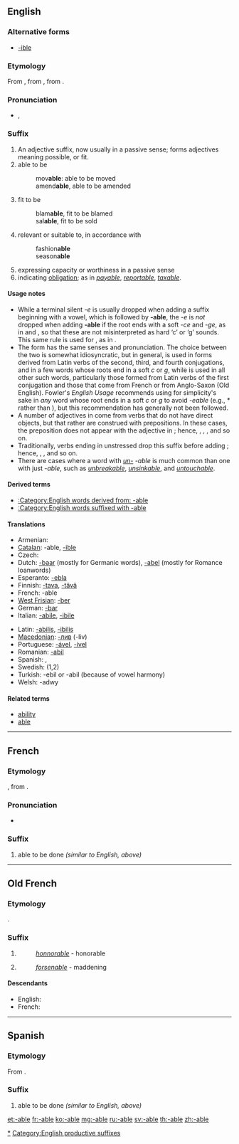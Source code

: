 {{DEFAULTSORT:able}}
{{also|able}}
==English==
{{rfc|remove the copyvio stuff}}
===Alternative forms===
* [[-ible]] {{qualifier|not productive}}

===Etymology===
From {{etyl|enm|en}}, from {{etyl|fro|en}}, from {{etyl|la}} {{term|-abilis|-ābilis|lang=la}}. {{qualifier|Not closely related etymologically, though currently related semantically, to ''[[able]]''.}}

===Pronunciation===
* {{IPA|/əbəl/}}, {{SAMPA|/@b@l/}}

===Suffix===
{{infl|en|suffix|sort=able}}

# An adjective suffix, now usually in a passive sense; forms adjectives meaning possible, or fit.
# able to be
#: mov'''able''': able to be moved
#: amend'''able''', able to be amended
# fit to be
#: blam'''able''', fit to be blamed
#: sal'''able''', fit to be sold
# relevant or suitable to, in accordance with
#: fashion'''able'''
#: season'''able'''
# expressing capacity or worthiness in a passive sense
# indicating [[obligation]]; as in ''[[payable]]'', ''[[reportable]]'', ''[[taxable]]''.

====Usage notes====
* While a terminal silent ''-e'' is usually dropped when adding a suffix beginning with a vowel, which is followed by '''-able''', the ''-e'' is ''not'' dropped when adding '''-able''' if the root ends with a soft ''-ce'' and ''-ge'', as in {{term|replaceable}} and {{term|changeable}}, so that these are not misinterpreted as hard ‘c’ or ‘g’ sounds. This same rule is used for {{term|-ous}}, as in {{term|courageous}}.
* The form {{term|-ible}} has the same senses and pronunciation. The choice between the two is somewhat idiosyncratic, but in general, {{term||-ible}} is used in forms derived from Latin verbs of the second, third, and fourth conjugations, and in a few words whose roots end in a soft ''c'' or ''g'', while {{term||-able}} is used in all other such words, particularly those formed from Latin verbs of the first conjugation and those that come from French or from Anglo-Saxon (Old English). Fowler's ''English Usage'' recommends using {{term||-ible}} for simplicity's sake in ''any'' word whose root ends in a soft ''c'' or ''g'' to avoid ''-eable'' (e.g., *{{term||changible}} rather than {{term|changeable}}), but this recommendation has generally not been followed.
* A number of adjectives in {{term||-able}} come from verbs that do not have direct objects, but that rather are construed with prepositions. In these cases, the preposition does not appear with the adjective in {{term||-able}}; hence, {{term|reliable||worthy of being [[rely|relied]] on}}, {{term|laughable||suited for [[laugh|laughing]] at}}, {{term|remarkable||fit to be [[remark|remarked]] upon}}, and so on.
* Traditionally, verbs ending in unstressed {{term|-ate}} drop this suffix before adding {{term||-able}}; hence, {{term|communicable||able to be [[communicate]]d}}, {{term|eradicable||possible to [[eradicate]]}}, and so on.
* There are cases where a word with ''[[un-]] -able'' is much common than one with just ''-able'', such as ''[[unbreakable]]'', ''[[unsinkable]]'', and ''[[untouchable]]''.

====Derived terms====
* [[:Category:English words derived from: -able]]
* [[:Category:English words suffixed with -able]]

====Translations====
{{checktrans-top}}
* Armenian: {{t-|hy|-ի|tr=-i}}
* [[Catalan]]: -able, [[-ible]]
* Czech: {{t-|cs|-elný}}
* Dutch: [[-baar]] (mostly for Germanic words), [[-abel]] (mostly for Romance loanwords)
* Esperanto: [[-ebla]]
* Finnish: [[-tava]], [[-tävä]]
* French: -able
* [[West Frisian]]: [[-ber]]
* German: [[-bar]]
* Italian: [[-abile]], [[-ibile]]
{{trans-mid}}
* Latin: [[-abilis]], [[-ibilis]]
* [[Macedonian]]: [[-лив]] (-liv)
* Portuguese: [[-ável]], [[-ível]]
* Romanian: [[-abil]]
* Spanish: {{t|es|-able}}, {{t|es|-ible}}
* Swedish: {{t+|sv|-bar}} (1,2)
* Turkish: -ebil or -abil (because of vowel harmony)
* Welsh: -adwy
{{trans-bottom}}

====Related terms====
* [[ability]]
* [[able]]

[[Category:English words suffixed with -able|*]]
[[Category:English productive suffixes]]
----

==French==

===Etymology===
{{etyl|fro|fr}}, from {{etyl|la|fr}} {{term|-abilis|-ābilis|lang=la}}.

===Pronunciation===
* {{IPA|/abl/|lang=fr}}

===Suffix===
{{infl|fr|suffix|plural|-ables|sort=able}}

# able to be done ''(similar to English, above)''

----

==Old French==

===Etymology===
{{etyl|la|fro|sort=able}} {{term|-abilis|-ābilis|lang=la}}.

===Suffix===
{{infl|fro|suffix|plural|-ables|sort=able}}

# {{non-gloss definition|worthy of, deserving of}}
#:''[[honnorable]]'' - honorable
# {{non-gloss definition|[[-ing]], creating an effect, an influence}}
#:''[[forsenable]]'' - maddening

====Descendants====
* English: {{l|en|-able}}
* French: {{l|fr|-able}}

----

==Spanish==

===Etymology===
From {{etyl|la|es}} {{term|-abilis|-ābilis|lang=la}}.

===Suffix===
{{infl|es|suffix|sort=able|plural|-ables}}

# able to be done ''(similar to English, above)''

[[et:-able]]
[[fr:-able]]
[[ko:-able]]
[[mg:-able]]
[[ru:-able]]
[[sv:-able]]
[[th:-able]]
[[zh:-able]]